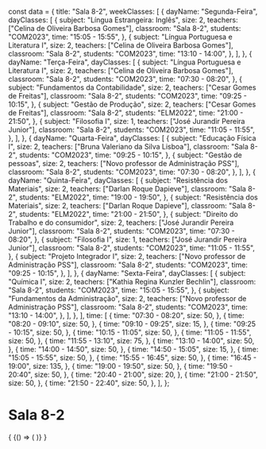 const data = {
  title: "Sala 8-2",
  weekClasses: [
    {
      dayName: "Segunda-Feira",
      dayClasses: [
        {
          subject: "Língua Estrangeira: Inglês",
          size: 2,
          teachers: ["Celina de Oliveira Barbosa Gomes"],
          classroom: "Sala 8-2",
          students: "COM2023",
          time: "15:05 - 15:55",
        },
        {
          subject: "Língua Portuguesa e Literatura I",
          size: 2,
          teachers: ["Celina de Oliveira Barbosa Gomes"],
          classroom: "Sala 8-2",
          students: "COM2023",
          time: "13:10 - 14:00",
        },
      ],
    },
    {
      dayName: "Terça-Feira",
      dayClasses: [
        {
          subject: "Língua Portuguesa e Literatura I",
          size: 2,
          teachers: ["Celina de Oliveira Barbosa Gomes"],
          classroom: "Sala 8-2",
          students: "COM2023",
          time: "07:30 - 08:20",
        },
        {
          subject: "Fundamentos da Contabilidade",
          size: 2,
          teachers: ["Cesar Gomes de Freitas"],
          classroom: "Sala 8-2",
          students: "COM2023",
          time: "09:25 - 10:15",
        },
        {
          subject: "Gestão de Produção",
          size: 2,
          teachers: ["Cesar Gomes de Freitas"],
          classroom: "Sala 8-2",
          students: "ELM2022",
          time: "21:00 - 21:50",
        },
        {
          subject: "Filosofia I",
          size: 1,
          teachers: ["José Jurandir Pereira Junior"],
          classroom: "Sala 8-2",
          students: "COM2023",
          time: "11:05 - 11:55",
        },
      ],
    },
    {
      dayName: "Quarta-Feira",
      dayClasses: [
        {
          subject: "Educação Física I",
          size: 2,
          teachers: ["Bruna Valeriano da Silva Lisboa"],
          classroom: "Sala 8-2",
          students: "COM2023",
          time: "09:25 - 10:15",
        },
        {
          subject: "Gestão de pessoas",
          size: 2,
          teachers: ["Novo professor de Administração PSS"],
          classroom: "Sala 8-2",
          students: "COM2023",
          time: "07:30 - 08:20",
        },
      ],
    },
    {
      dayName: "Quinta-Feira",
      dayClasses: [
        {
          subject: "Resistência dos Materiais",
          size: 2,
          teachers: ["Darlan Roque Dapieve"],
          classroom: "Sala 8-2",
          students: "ELM2022",
          time: "19:00 - 19:50",
        },
        {
          subject: "Resistência dos Materiais",
          size: 2,
          teachers: ["Darlan Roque Dapieve"],
          classroom: "Sala 8-2",
          students: "ELM2022",
          time: "21:00 - 21:50",
        },
        {
          subject: "Direito do Trabalho e do consumidor",
          size: 2,
          teachers: ["José Jurandir Pereira Junior"],
          classroom: "Sala 8-2",
          students: "COM2023",
          time: "07:30 - 08:20",
        },
        {
          subject: "Filosofia I",
          size: 1,
          teachers: ["José Jurandir Pereira Junior"],
          classroom: "Sala 8-2",
          students: "COM2023",
          time: "11:05 - 11:55",
        },
        {
          subject: "Projeto Integrador I",
          size: 2,
          teachers: ["Novo professor de Administração PSS"],
          classroom: "Sala 8-2",
          students: "COM2023",
          time: "09:25 - 10:15",
        },
      ],
    },
    {
      dayName: "Sexta-Feira",
      dayClasses: [
        {
          subject: "Química I",
          size: 2,
          teachers: ["Kathia Regina Kunzler Bechlin"],
          classroom: "Sala 8-2",
          students: "COM2023",
          time: "15:05 - 15:55",
        },
        {
          subject: "Fundamentos da Administração",
          size: 2,
          teachers: ["Novo professor de Administração PSS"],
          classroom: "Sala 8-2",
          students: "COM2023",
          time: "13:10 - 14:00",
        },
      ],
    },
  ],
  time: [
    {
      time: "07:30 - 08:20",
      size: 50,
    },
    {
      time: "08:20 - 09:10",
      size: 50,
    },
    {
      time: "09:10 - 09:25",
      size: 15,
    },
    {
      time: "09:25 - 10:15",
      size: 50,
    },
    {
      time: "10:15 - 11:05",
      size: 50,
    },
    {
      time: "11:05 - 11:55",
      size: 50,
    },
    {
      time: "11:55 - 13:10",
      size: 75,
    },
    {
      time: "13:10 - 14:00",
      size: 50,
    },
    {
      time: "14:00 - 14:50",
      size: 50,
    },
    {
      time: "14:50 - 15:05",
      size: 15,
    },
    {
      time: "15:05 - 15:55",
      size: 50,
    },
    {
      time: "15:55 - 16:45",
      size: 50,
    },
    {
      time: "16:45 - 19:00",
      size: 135,
    },
    {
      time: "19:00 - 19:50",
      size: 50,
    },
    {
      time: "19:50 - 20:40",
      size: 50,
    },
    {
      time: "20:40 - 21:00",
      size: 20,
    },
    {
      time: "21:00 - 21:50",
      size: 50,
    },
    {
      time: "21:50 - 22:40",
      size: 50,
    },
  ],
};

# Sala 8-2

<div>
  {
    <BrowserOnly>
      {() => (
        <Grid
          title={data.title}
          weekClasses={data.weekClasses}
          time={data.time}
        />
      )}
    </BrowserOnly>
  }
</div>
